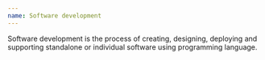 ```yaml
---
name: Software development
---
```

Software development is the process of creating, designing, deploying and supporting standalone or individual software using programming language.